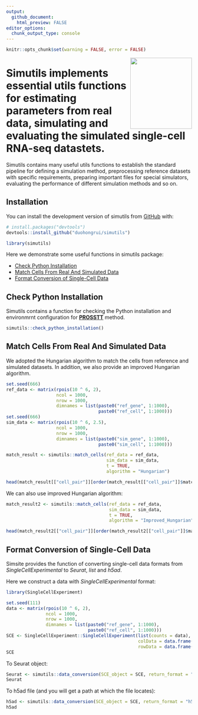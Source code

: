 ```yaml
---
output:
  github_document:
    html_preview: FALSE
editor_options: 
  chunk_output_type: console
---
```


```r
knitr::opts_chunk$set(warning = FALSE, error = FALSE)
```

<img src="man/figures/simutils_logo.png" align="right" width = "167px" height="193px"/>

# Simutils implements essential utils functions for estimating parameters from real data, simulating and evaluating the simulated single-cell RNA-seq datastets.

Simutils contains many useful utils functions to establish the standard pipeline for defining a simulation method, preprocessing reference datasets with specific requirements, preparing important files for special simulators, evaluating the performance of different simulation methods and so on.

## Installation

You can install the development version of simutils from [GitHub](https://github.com/) with:

```r
# install.packages("devtools")
devtools::install_github("duohongrui/simutils")
```

```r
library(simutils)
```


Here we demonstrate some useful functions in simutils package:

<ul>
  <li><a href="#a1">Check Python Installation</a></li>
  <li><a href="#a2">Match Cells From Real And Simulated Data</a></li>
  <li><a href="#a3">Format Conversion of Single-Cell Data</a></li>
</ul>


<h2><a name="a1">Check Python Installation</a></h2>

Simutils contains a function for checking the Python installation and environmrnt configuration for [**PROSSTT**](https://github.com/duohongrui/simmethods/blob/master/R/28-PROSSTT.R) method.

```r
simutils::check_python_installation()
```


<h2><a name="a2">Match Cells From Real And Simulated Data</a></h2>

We adopted the Hungarian algorithm to match the cells from reference and simulated datasets. In addition, we also provide an improved Hungarian algorithm.

```r
set.seed(666)
ref_data <- matrix(rpois(10 ^ 6, 2),
                   ncol = 1000,
                   nrow = 1000,
                   dimnames = list(paste0("ref_gene", 1:1000),
                                   paste0("ref_cell", 1:1000)))
set.seed(666)
sim_data <- matrix(rpois(10 ^ 6, 2.5),
                   ncol = 1000,
                   nrow = 1000,
                   dimnames = list(paste0("sim_gene", 1:1000),
                                   paste0("sim_cell", 1:1000)))
```

```r
match_result <- simutils::match_cells(ref_data = ref_data,
                                      sim_data = sim_data,
                                      t = TRUE,
                                      algorithm = "Hungarian")
```

```r
head(match_result[["cell_pair"]][order(match_result[["cell_pair"]]$match_value, decreasing = TRUE), ])
```

We can also use improved Hungarian algorithm:

```r
match_result2 <- simutils::match_cells(ref_data = ref_data,
                                       sim_data = sim_data,
                                       t = TRUE,
                                       algorithm = "Improved_Hungarian")
```

```r
head(match_result2[["cell_pair"]][order(match_result2[["cell_pair"]]$match_value, decreasing = TRUE), ])
```

<h2><a name="a3">Format Conversion of Single-Cell Data</a></h2>

Simsite provides the function of converting single-cell data formats from _SingleCellExperimental_ to _Seurat_, _list_ and _h5ad_.

Here we construct a data with _SingleCellExperimental_ format:

```r
library(SingleCellExperiment)
```

```r
set.seed(111)
data <- matrix(rpois(10 ^ 6, 2),
               ncol = 1000,
               nrow = 1000,
               dimnames = list(paste0("ref_gene", 1:1000),
                               paste0("ref_cell", 1:1000)))
SCE <- SingleCellExperiment::SingleCellExperiment(list(counts = data),
                                                  colData = data.frame("cell_name" = colnames(data)),
                                                  rowData = data.frame("gene_name" = rownames(data)))
SCE
```

To Seurat object:

```r
Seurat <- simutils::data_conversion(SCE_object = SCE, return_format = "Seurat")
Seurat
```

To h5ad file (and you will get a path at which the file locates):

```r
h5ad <- simutils::data_conversion(SCE_object = SCE, return_format = "h5ad")
h5ad
```


